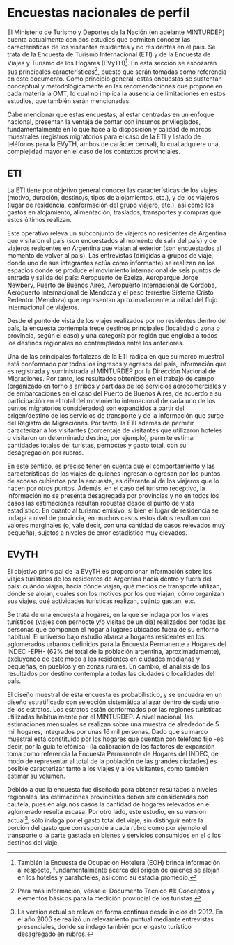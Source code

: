# **Encuestas nacionales de perfil**

El Ministerio de Turismo y Deportes de la Nación (en adelante MINTURDEP) cuenta actualmente con dos estudios que permiten conocer las características de los visitantes residentes y no residentes en el país. Se trata de la Encuesta de Turismo Internacional (ETI) y de la Encuesta de Viajes y Turismo de los Hogares (EVyTH)[^encuestas_perfil-1]. En esta sección se esbozarán sus principales características[^encuestas_perfil-2], puesto que serán tomadas como referencia en este documento. Como principio general, estas encuestas se sustentan conceptual y metodológicamente en las recomendaciones que propone en cada materia la OMT, lo cual no implica la ausencia de limitaciones en estos estudios, que también serán mencionadas.

[^encuestas_perfil-1]: También la Encuesta de Ocupación Hotelera (EOH) brinda información al respecto, fundamentalmente acerca del origen de quienes se alojan en los hoteles y parahoteles, así como su estadía promedio.

[^encuestas_perfil-2]: Para más información, véase el Documento Técnico \#1: Conceptos y elementos básicos para la medición provincial de los turistas.

Cabe mencionar que estas encuestas, al estar centradas en un enfoque nacional, presentan la ventaja de contar con insumos privilegiados, fundamentalmente en lo que hace a la disposición y calidad de marcos muestrales (registros migratorios para el caso de la ETI y listado de teléfonos para la EVyTH, ambos de carácter censal), lo cual adquiere una complejidad mayor en el caso de los contextos provinciales.

## ETI

La ETI tiene por objetivo general conocer las características de los viajes (motivo, duración, destino/s, tipos de alojamientos, etc.), y de los viajeros (lugar de residencia, conformación del grupo viajero, etc.), así como los gastos en alojamiento, alimentación, traslados, transportes y compras que estos últimos realizan.

Este operativo releva un subconjunto de viajeros no residentes de Argentina que visitaron el país (son encuestados al momento de salir del país) y de viajeros residentes en Argentina que viajan al exterior (son encuestados al momento de volver al país). Las entrevistas (dirigidas a grupos de viaje, donde uno de sus integrantes actúa como informante) se realizan en los espacios donde se produce el movimiento internacional de seis puntos de entrada y salida del país: Aeropuerto de Ezeiza, Aeroparque Jorge Newbery, Puerto de Buenos Aires, Aeropuerto Internacional de Córdoba, Aeropuerto Internacional de Mendoza y el paso terrestre Sistema Cristo Redentor (Mendoza) que representan aproximadamente la mitad del flujo internacional de viajeros.

Desde el punto de vista de los viajes realizados por no residentes dentro del país, la encuesta contempla trece destinos principales (localidad o zona o provincia, según el caso) y una categoría por región que engloba a todos los destinos regionales no contemplados entre los anteriores.

Una de las principales fortalezas de la ETI radica en que su marco muestral está conformado por todos los ingresos y egresos del país, información que es registrada y suministrada al MINTURDEP por la Dirección Nacional de Migraciones. Por tanto, los resultados obtenidos en el trabajo de campo (organizado en torno a arribos y partidas de los servicios aerocomerciales y de embarcaciones en el caso del Puerto de Buenos Aires, de acuerdo a su participación en el total del movimiento internacional de cada uno de los puntos migratorios considerados) son expandidos a partir del origen/destino de los servicios de transporte y de la información que surge del Registro de Migraciones. Por tanto, la ETI además de permitir caracterizar a los visitantes (porcentaje de visitantes que utilizaron hoteles o visitaron un determinado destino, por ejemplo), permite estimar cantidades totales de: turistas, pernoctes y gasto total, con su desagregación por rubros.

En este sentido, es preciso tener en cuenta que el comportamiento y las características de los viajes de quienes ingresan o egresan por los puntos de acceso cubiertos por la encuesta, es diferente al de los viajeros que lo hacen por otros puntos. Además, en el caso del turismo receptivo, la información no se presenta desagregada por provincias y no en todos los casos las estimaciones resultan robustas desde el punto de vista estadístico. En cuanto al turismo emisivo, si bien el lugar de residencia se indaga a nivel de provincia, en muchos casos estos datos resultan con valores marginales (o, vale decir, con una cantidad de casos relevados muy pequeña), sujetos a niveles de error estadístico muy elevados.

## EVyTH

El objetivo principal de la EVyTH es proporcionar información sobre los viajes turísticos de los residentes de Argentina hacia dentro y fuera del país: cuándo viajan, hacia dónde viajan, qué medios de transporte utilizan, dónde se alojan, cuáles son los motivos por los que viajan, cómo organizan sus viajes, qué actividades turísticas realizan, cuánto gastan, etc.

Se trata de una encuesta a hogares, en la que se indaga por los viajes turísticos (viajes con pernocte y/o visitas de un día) realizados por todas las personas que componen el hogar a lugares ubicados fuera de su entorno habitual. El universo bajo estudio abarca a hogares residentes en los aglomerados urbanos definidos para la Encuesta Permanente a Hogares del INDEC -EPH- (62% del total de la población argentina, aproximadamente), excluyendo de este modo a los residentes en ciudades medianas y pequeñas, en pueblos y en zonas rurales. En cambio, el análisis de los resultados por destino contempla a todas las ciudades o localidades del país.

El diseño muestral de esta encuesta es probabilístico, y se encuadra en un diseño estratificado con selección sistemática al azar dentro de cada uno de los estratos. Los estratos están conformados por las regiones turísticas utilizadas habitualmente por el MINTURDEP. A nivel nacional, las estimaciones mensuales se realizan sobre una muestra de alrededor de 5 mil hogares, integrados por unas 16 mil personas. Dado que su marco muestral está constituido por los hogares que cuentan con teléfono fijo -es decir, por la guía telefónica- (la calibración de los factores de expansión toma como referencia la Encuesta Permanente de Hogares del INDEC, de modo de representar al total de la población de las grandes ciudades) es posible caracterizar tanto a los viajes y a los visitantes, como también estimar su volumen.

Debido a que la encuesta fue diseñada para obtener resultados a niveles regionales, las estimaciones provinciales deben ser consideradas con cautela, pues en algunos casos la cantidad de hogares relevados en el aglomerado resulta escasa. Por otro lado, este estudio, en su versión actual[^encuestas_perfil-3], sólo indaga por el gasto total del viaje, sin distinguir entre la porción del gasto que corresponde a cada rubro como por ejemplo el transporte o la parte gastada en bienes y servicios consumidos en el o los destinos del viaje.

[^encuestas_perfil-3]: La versión actual se releva en forma continua desde inicios de 2012. En el año 2006 se realizó un relevamiento puntual mediante entrevistas presenciales, donde se indagó también por el gasto turístico desagregado en rubros.

